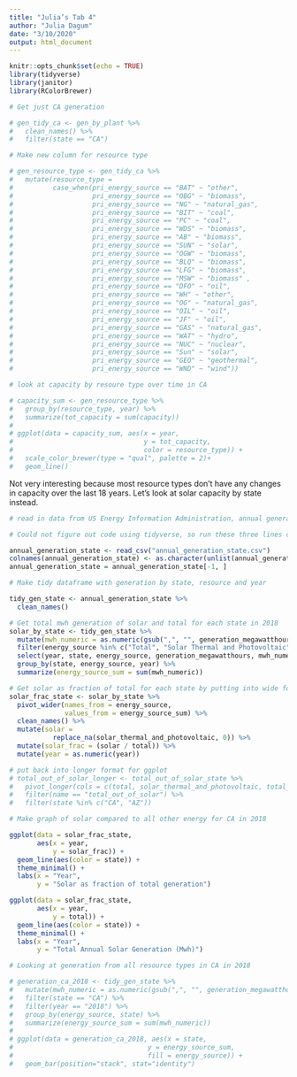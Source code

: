 ```yaml
---
title: "Julia’s Tab 4"
author: "Julia Dagum"
date: "3/10/2020"
output: html_document
---
```


```r
knitr::opts_chunk$set(echo = TRUE)
library(tidyverse)
library(janitor)
library(RColorBrewer)
```

```r
# Get just CA generation

# gen_tidy_ca <- gen_by_plant %>%
#   clean_names() %>%
#   filter(state == "CA")

# Make new column for resource type 

# gen_resource_type <- gen_tidy_ca %>% 
#   mutate(resource_type = 
#          case_when(pri_energy_source == "BAT" ~ "other",
#                    pri_energy_source == "OBG" ~ "biomass", 
#                    pri_energy_source == "NG" ~ "natural_gas", 
#                    pri_energy_source == "BIT" ~ "coal", 
#                    pri_energy_source == "PC" ~ "coal", 
#                    pri_energy_source == "WDS" ~ "biomass", 
#                    pri_energy_source == "AB" ~ "biomass", 
#                    pri_energy_source == "SUN" ~ "solar", 
#                    pri_energy_source == "OGW" ~ "biomass", 
#                    pri_energy_source == "BLQ" ~ "biomass", 
#                    pri_energy_source == "LFG" ~ "biomass", 
#                    pri_energy_source == "MSW" ~ "biomass" ,
#                    pri_energy_source == "DFO" ~ "oil", 
#                    pri_energy_source == "WH" ~ "other", 
#                    pri_energy_source == "OG" ~ "natural_gas", 
#                    pri_energy_source == "OIL" ~ "oil", 
#                    pri_energy_source == "JF" ~ "oil", 
#                    pri_energy_source == "GAS" ~ "natural_gas", 
#                    pri_energy_source == "WAT" ~ "hydro", 
#                    pri_energy_source == "NUC" ~ "nuclear", 
#                    pri_energy_source == "Sun" ~ "solar", 
#                    pri_energy_source == "GEO" ~ "geothermal", 
#                    pri_energy_source == "WND" ~ "wind"))

# look at capacity by resoure type over time in CA

# capacity_sum <- gen_resource_type %>% 
#   group_by(resource_type, year) %>% 
#   summarize(tot_capacity = sum(capacity))
# 
# ggplot(data = capacity_sum, aes(x = year, 
#                                 y = tot_capacity, 
#                                 color = resource_type)) +
#   scale_color_brewer(type = "qual", palette = 2)+
#   geom_line() 

```

Not very interesting because most resource types don't have any changes in capacity over the last 18 years. Let's look at solar capacity by state instead.

```r
# read in data from US Energy Information Administration, annual generation by state for each resource type from 1990 - 2018 and remove first row

# Could not figure out code using tidyverse, so run these three lines of code before using annual_generation_state to make tidy_gen_state

annual_generation_state <- read_csv("annual_generation_state.csv")
colnames(annual_generation_state) <- as.character(unlist(annual_generation_state[1,]))
annual_generation_state = annual_generation_state[-1, ]

# Make tidy dataframe with generation by state, resource and year

tidy_gen_state <- annual_generation_state %>% 
  clean_names()

# Get total mwh generation of solar and total for each state in 2018
solar_by_state <- tidy_gen_state %>% 
  mutate(mwh_numeric = as.numeric(gsub(",", "", generation_megawatthours))) %>% 
  filter(energy_source %in% c("Total", "Solar Thermal and Photovoltaic")) %>% 
  select(year, state, energy_source, generation_megawatthours, mwh_numeric) %>% 
  group_by(state, energy_source, year) %>% 
  summarize(energy_source_sum = sum(mwh_numeric))

# Get solar as fraction of total for each state by putting into wide format
solar_frac_state <- solar_by_state %>% 
  pivot_wider(names_from = energy_source, 
              values_from = energy_source_sum) %>% 
  clean_names() %>% 
  mutate(solar = 
           replace_na(solar_thermal_and_photovoltaic, 0)) %>% 
  mutate(solar_frac = (solar / total)) %>%
  mutate(year = as.numeric(year)) 

# put back into longer format for ggplot
# total_out_of_solar_longer <- total_out_of_solar_state %>% 
#   pivot_longer(cols = c(total, solar_thermal_and_photovoltaic, total_out_of_solar)) %>% 
#   filter(name == "total_out_of_solar") %>% 
#   filter(state %in% c("CA", "AZ"))

# Make graph of solar compared to all other energy for CA in 2018

ggplot(data = solar_frac_state, 
       aes(x = year, 
           y = solar_frac)) +
  geom_line(aes(color = state)) +
  theme_minimal() +
  labs(x = "Year", 
       y = "Solar as fraction of total generation")

ggplot(data = solar_frac_state, 
       aes(x = year, 
           y = total)) +
  geom_line(aes(color = state)) +
  theme_minimal() +
  labs(x = "Year", 
       y = "Total Annual Solar Generation (Mwh)")

# Looking at generation from all resource types in CA in 2018 

# generation_ca_2018 <- tidy_gen_state %>% 
#   mutate(mwh_numeric = as.numeric(gsub(",", "", generation_megawatthours))) %>% 
#   filter(state == "CA") %>% 
#   filter(year == "2018") %>% 
#   group_by(energy_source, state) %>% 
#   summarize(energy_source_sum = sum(mwh_numeric))
# 
# ggplot(data = generation_ca_2018, aes(x = state, 
#                                  y = energy_source_sum, 
#                                  fill = energy_source)) +
#   geom_bar(position="stack", stat="identity")


```





